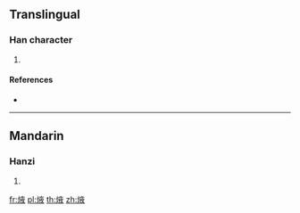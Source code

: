 {{character info/new}}
==Translingual==

===Han character===
{{Han char|rn=86|rad=火|as=08|sn=12|four=90847|canj=FYOK}}

# {{defn|Han|sort=火08}}

====References====
* {{Han ref|kx=0675.060|dkj=19144|hdz=32210.100|uh=7132|ud=28978|bh=DA61|bd=55905}}

----

==Mandarin==

===Hanzi===
{{cmn-hanzi|pin=[[jiāo]] ([[jiao1]]), [[yì]] ([[yi4]])|wg=chiao<sup>1</sup>, i<sup>4</sup>}}

# {{defn|lang=cmn|sort=火08}}

[[fr:焲]]
[[pl:焲]]
[[th:焲]]
[[zh:焲]]